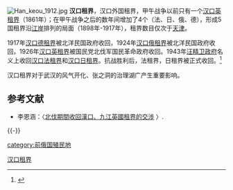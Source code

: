[[File:Han_keou_1912.jpg|thumb]]
'''汉口租界'''，汉口外国租界，甲午战争以前只有一个[[汉口英租界|汉口英租界]]（1861年）；在甲午战争之后的数年间增加了4个（法、日、俄、德），形成5国租界沿[[江岸|江岸]]排列的局面（1898年-1917年），租界数目仅次于[[天津|天津]]。

1917年[[汉口德租界|汉口德租界]]被北洋民国政府收回，1924年[[汉口俄租界|汉口俄租界]]被北洋民国政府收回，1926年[[汉口英租界|汉口英租界]]被国民党北伐军国民革命政府收回。1943年[[汪精卫政府|汪精卫政府]]名义上收回[[汉口法租界|汉口法租界]]和[[汉口日租界|汉口日租界]]。抗战胜利后，法租界，日租界被正式收回。<ref name="《武汉文史资料》">{{cite journal | url=http://wuxizazhi.cnki.net/Article/WHWS199402055.html | title=也谈汉口外国租界之设立、扩界及收回的时间 | author=袁玉 | journal=《武汉文史资料》 | year=1994 | volume=2}}</ref>

汉口租界对于武汉的风气开化、张之洞的治理湖广产生重要影响。

== 参考文献 ==
{{Reflist}}
{{refbegin}}
* 李恩涵：〈[http://www.his.ntnu.edu.tw/publish/publish_pub.php?Pub_Sn=29&no=10 北伐期間收回漢口、九江英國租界的交涉] {{Wayback|url=http://www.his.ntnu.edu.tw/publish/publish_pub.php?Pub_Sn=29&no=10 |date=20201206224642 }}〉.
{{refend}}

{{-}}
{{汉口}}

[[Category:汉口租界|]]
[[category:前俄国殖民地|category:前俄国殖民地]]